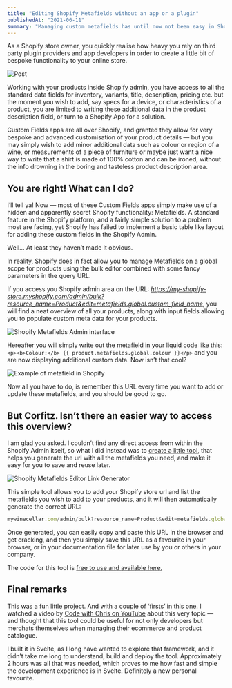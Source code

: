 ```yaml
---
title: "Editing Shopify Metafields without an app or a plugin"
publishedAt: "2021-06-11"
summary: "Managing custom metafields has until now not been easy in Shopify. Let's do something about that."
---
```


As a Shopify store owner, you quickly realise how heavy you rely on third party plugin providers and app developers in order to create a little bit of bespoke functionality to your online store.

![Post](https://miro.medium.com/v2/resize:fit:2000/format:webp/1*L7l-kveCeAfGxdLVzBq3sA.jpeg)

Working with your products inside Shopify admin, you have access to all the standard data fields for inventory, variants, title, description, pricing etc. but the moment you wish to add, say specs for a device, or characteristics of a product, you are limited to writing these additional data in the product description field, or turn to a Shopify App for a solution.

Custom Fields apps are all over Shopify, and granted they allow for very bespoke and advanced customisation of your product details — but you may simply wish to add minor additional data such as colour or region of a wine, or measurements of a piece of furniture or maybe just want a nice way to write that a shirt is made of 100% cotton and can be ironed, without the info drowning in the boring and tasteless product description area.

## You are right! What can I do?

I’ll tell ya! Now — most of these Custom Fields apps simply make use of a hidden and apparently secret Shopify functionality: Metafields. A standard feature in the Shopify platform, and a fairly simple solution to a problem most are facing, yet Shopify has failed to implement a basic table like layout for adding these custom fields in the Shopify Admin.

Well… At least they haven’t made it obvious.

In reality, Shopify does in fact allow you to manage Metafields on a global scope for products using the bulk editor combined with some fancy parameters in the query URL.

If you access you Shopify admin area on the URL: *https://my-shopify-store.myshopify.com/admin/bulk?resource_name=Product&edit=metafields.global.custom_field_name*, you will find a neat overview of all your products, along with input fields allowing you to populate custom meta data for your products.

![Shopify Metafields Admin interface](https://miro.medium.com/v2/resize:fit:2000/format:webp/1*b_Vz6Ic7x3virN2F958ZkA.jpeg "The Bulk editor with custom metafields in Shopify Admin")

Hereafter you will simply write out the metafield in your liquid code like this: `<p><b>Colour:</b> {{ product.metafields.global.colour }}</p>` and you are now displaying additional custom data. Now isn’t that cool?

![Example of metafield in Shopify](https://miro.medium.com/v2/resize:fit:1248/format:webp/1*WBskUeTPYK9AEmLHNyE3NQ.png "Example of what metafields can be used for on a product page.")

Now all you have to do, is remember this URL every time you want to add or update these metafields, and you should be good to go.

## But Corfitz. Isn’t there an easier way to access this overview?

I am glad you asked. I couldn’t find any direct access from within the Shopify Admin itself, so what I did instead was to [create a little tool](https://shopify-metafields-editor-link.vercel.app/), that helps you generate the url with all the metafields you need, and make it easy for you to save and reuse later.

![Shopify Metafields Editor Link Generator](https://miro.medium.com/v2/resize:fit:2000/format:webp/1*r4UIQzls4WoQ3eB_I-exRg.png "Shopify Metafields Editor Link Generator (Now — that’s a mouth full)")

This simple tool allows you to add your Shopify store url and list the metafields you wish to add to your products, and it will then automatically generate the correct URL:

```js
mywinecellar.com/admin/bulk?resource_name=Product&edit=metafields.global.colour%2Cmetafields.global.region%2Cmetafields.global.year
```

Once generated, you can easily copy and paste this URL in the browser and get cracking, and then you simply save this URL as a favourite in your browser, or in your documentation file for later use by you or others in your company.

The code for this tool is [free to use and available here.](https://github.com/imCorfitz/shopify-metafields-editor-link)

## Final remarks

This was a fun little project. And with a couple of ‘firsts’ in this one. I watched a video by [Code with Chris on YouTube](https://www.youtube.com/watch?v=UbwhADWZzvQ) about this very topic — and thought that this tool could be useful for not only developers but merchats themselves when managing their ecommerce and product catalogue.

I built it in Svelte, as I long have wanted to explore that framework, and it didn’t take me long to understand, build and deploy the tool. Approximately 2 hours was all that was needed, which proves to me how fast and simple the development experience is in Svelte. Definitely a new personal favourite.
